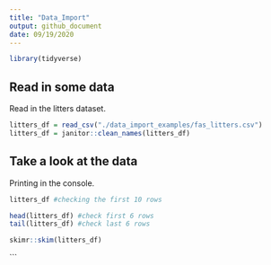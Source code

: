 ```yaml
---
title: "Data_Import"
output: github_document
date: 09/19/2020
---
```


```r
library(tidyverse)
```

## Read in some data

Read in the litters dataset.

```r
litters_df = read_csv("./data_import_examples/fas_litters.csv")
litters_df = janitor::clean_names(litters_df)
```

## Take a look at the data

Printing in the console.

```r
litters_df #checking the first 10 rows
```

```r
head(litters_df) #check first 6 rows
tail(litters_df) #check last 6 rows
```

```r
skimr::skim(litters_df)
```



```
